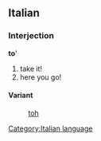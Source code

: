 ==Italian==
===Interjection===
'''to''''
# take it!
# here you go!
====Variant====
:[[toh]]
[[Category:Italian language]]